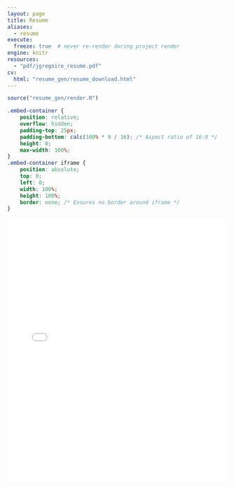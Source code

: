 ```yaml
---
layout: page
title: Resume
aliases:
  - resume
execute:
  freeze: true  # never re-render during project render
engine: knitr 
resources:
  - "pdf/jgregoire_resume.pdf"
cv:
  html: "resume_gen/resume_download.html"
---
```


```r
source("resume_gen/render.R")
```

```css
.embed-container {
    position: relative;
    overflow: hidden;
    padding-top: 25px;
    padding-bottom: calc(100% * 9 / 16); /* Aspect ratio of 16:9 */
    height: 0;
    max-width: 100%;
}
.embed-container iframe {
    position: absolute;
    top: 0;
    left: 0;
    width: 100%;
    height: 100%;
    border: none; /* Ensures no border around iframe */
}
```

```{=html}
<div class="pdf-container">
<iframe src="pdf/jgregoire_resume.pdf" width="100%" height="600" style="border:none;"></iframe>
</div>
```
